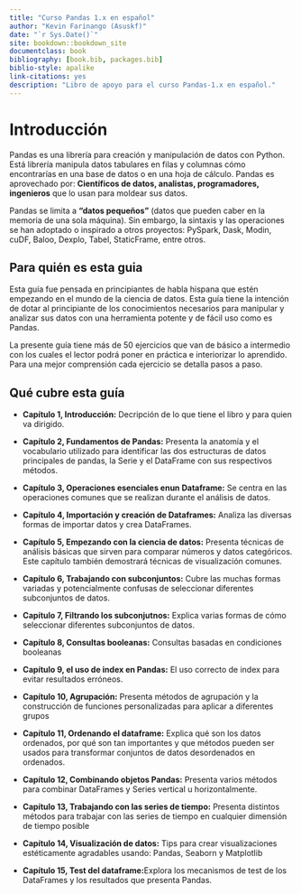```yaml
--- 
title: "Curso Pandas 1.x en español"
author: "Kevin Farinango (Asuskf)"
date: "`r Sys.Date()`"
site: bookdown::bookdown_site
documentclass: book
bibliography: [book.bib, packages.bib]
biblio-style: apalike
link-citations: yes
description: "Libro de apoyo para el curso Pandas-1.x en español."
---
```


# Introducción

Pandas es una librería para creación y manipulación de datos con Python. Está librería manipula datos tabulares en filas y columnas cómo encontrarías en una base de datos o en una hoja de cálculo. Pandas es aprovechado por: **Científicos de datos, analistas, programadores, ingenieros** que lo usan para moldear sus datos.

Pandas se limita a **"datos pequeños"** (datos que pueden caber en la memoria de una sola máquina). Sin embargo, la sintaxis y las operaciones se han adoptado o inspirado a otros proyectos: PySpark, Dask, Modin, cuDF, Baloo, Dexplo, Tabel, StaticFrame, entre otros. 

## Para quién es esta guia

Esta guía fue pensada en principiantes de habla hispana que estén empezando en el mundo de la ciencia de datos. Esta guía tiene la intención de dotar al principiante de los conocimientos necesarios para manipular y analizar sus datos con una herramienta potente y de fácil uso como es Pandas.

La presente guía tiene más de 50 ejercicios que van de básico a intermedio con los cuales el lector podrá poner en práctica e interiorizar lo aprendido. Para una mejor comprensión cada ejercicio se detalla pasos a paso.

## Qué cubre esta guía
* **Capítulo 1, Introducción:** Decripción de lo que tiene el libro y para quien va dirigido.

* **Capítulo 2, Fundamentos de Pandas:** Presenta la anatomía y el vocabulario utilizado para identificar las dos estructuras de datos principales de pandas, la Serie y el DataFrame con sus respectivos métodos.

* **Capítulo 3, Operaciones esenciales enun Dataframe:** Se centra en las operaciones comunes que se realizan durante el análisis de datos.

* **Capítulo 4, Importación y creación de Dataframes:** Analiza las diversas formas de importar datos y crea DataFrames.

* **Capítulo 5, Empezando con la ciencia de datos:** Presenta técnicas de análisis básicas que sirven para comparar números y datos categóricos. Este capítulo también demostrará técnicas de visualización comunes.

* **Capítulo 6, Trabajando con subconjuntos:** Cubre las muchas formas variadas y potencialmente confusas de seleccionar diferentes subconjuntos de datos.

* **Capítulo 7, Filtrando los subconjutnos:** Explica varias formas de cómo seleccionar diferentes subconjuntos de datos.

* **Capítulo 8, Consultas booleanas:** Consultas basadas en condiciones booleanas 

* **Capítulo 9, el uso de index en Pandas:** El uso correcto de index para evitar resultados erróneos.

* **Capítulo 10, Agrupación:** Presenta métodos de agrupación y la construcción de funciones personalizadas para aplicar a diferentes grupos

* **Capítulo 11, Ordenando el dataframe:** Explica qué son los datos ordenados, por qué son tan importantes y que métodos pueden ser usados para transformar conjuntos de datos desordenados en ordenados.

* **Capítulo 12, Combinando objetos Pandas:** Presenta varios métodos para combinar DataFrames y Series vertical u horizontalmente.  

* **Capítulo 13, Trabajando con las series de tiempo:** Presenta distintos métodos para trabajar con las series de tiempo en cualquier dimensión de tiempo posible

* **Capítulo 14, Visualización de datos:** Tips para crear visualizaciones estéticamente agradables usando: Pandas, Seaborn y Matplotlib

* **Capítulo 15, Test del dataframe:**Explora los mecanismos de test de los DataFrames y los resultados que presenta Pandas.





